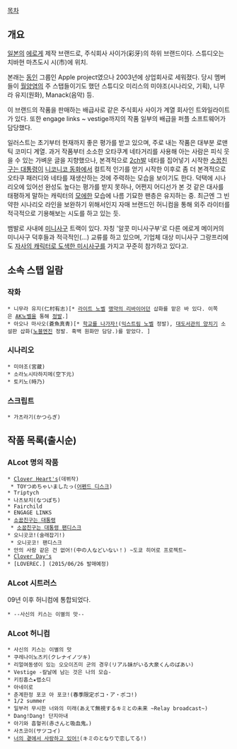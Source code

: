 [[목차]]
== 개요 ==
[[일본]]의 [[에로게]] 제작 브랜드로, 주식회사 사이가(彩牙)의 하위 브랜드이다. 스튜디오는 치바현 마츠도시 시(市)에 위치.

본래는 [[동인]] 그룹인 Apple project였으나 2003년에 상업회사로 세워졌다. 당시 멤버들이 [[월양염]]의 주 스탭들이기도 했던 스튜디오 미리스의 미야조(시나리오, 기획), 니무라 유지(원화), Manack(음악) 등. 

이 브랜드의 작품을 판매하는 배급사로 같은 주식회사 사이가 계열 회사인 트와일라이트가 있다. 또한 engage links ~ vestige까지의 작품 일부의 배급을 퍼플 소프트웨어가 담당했다.

일러스트는 초기부터 현재까지 좋은 평가를 받고 있으며, 주로 내는 작품은 대부분 로맨틱 코미디 계열. 과거 작품부터 소소한 오타쿠계 네타거리를 사용해 아는 사람은 피식 웃을 수 있는 가벼운 글을 지향했으나, 본격적으로 [[2ch]]발 네타를 집어넣기 시작한 [[소꿉친구는 대통령]]이 [[니코니코 동화]]에서 컬트적 인기를 얻기 시작한 이후로 좀 더 본격적으로 오타쿠 패러디와 네타를 재생산하는 것에 주력하는 모습을 보이기도 한다. 덕택에 시나리오에 있어선 완성도 높다는 평가를 받지 못하나, 어쩐지 어디선가 본 것 같은 대사를 태평하게 말하는 캐릭터의 [[모에]]한 모습에 나름 기묘한 팬층은 유지하는 중. 최근엔 그 빈약한 시나리오 라인을 보완하기 위해서인지 자매 브랜드인 허니컴을 통해 외주 라이터를 적극적으로 기용해보는 시도를 하고 있는 듯.

뱀발로 사내에 [[미니사구]] 트랙이 있다. 자칭 '알콧 미니사구부'로 다른 에로게 메이커의 미니사구 덕후들과 적극적인(...) 교류를 하고 있으며, 기업체 대상 미니사구 그랑프리에도 [[이타샤|자사의 캐릭터로 도색한 미시사구]]를 가지고 꾸준히 참가하고 있다고.

== 소속 스탭 일람 ==
=== 작화 ===
 * 니무라 유지(仁村有志)[* [[라이트 노벨]] [[맹약의 리바이어던]] 삽화를 맡은 바 있다. 이쪽은 [[AK노벨]]을 통해 [[정발]].]
 * 아오나 마사오(蒼魚真青)[* [[학교를 나가자!]]([[익스트림 노벨]] 정발), [[대도서관의 양치기]] 소설판 삽화([[노블엔진]] 정발. 흑백 원화만 담당.)를 맡았다. ]
=== 시나리오 ===
 * 미야조(宮蔵)
 * 소라노시타하지메(空下元) 
 * 토키노(時乃)
=== 스크립트 ===
 * 가츠라기(かつらぎ)
== 작품 목록(출시순) ==
=== ALcot 명의 작품 ===
 * [[Clover Heart's]](데뷔작)
  * TOYつめちゃいましたっ([[어펜드 디스크]])
 * Triptych
 * 나츠보치(なつぽち)
 * Fairchild
 * ENGAGE LINKS
 * [[소꿉친구는 대통령]]
  * [[소꿉친구는 대통령|소꿉친구는 대통령 팬디스크]]
 * 오니곳코!(술래잡기!)
  * 오니곳코! 팬디스크
 * 안의 사람 같은 건 없어!(中の人などいない！) ~도쿄 히어로 프로젝트~
 * [[Clover Day's]]
 * [LOVEREC.] (2015/06/26 발매예정)
=== ALcot 시트러스 ===
09년 이후 허니컴에 통합되었다.
 * --사신의 키스는 이별의 맛--
=== ALcot 허니컴 ===
 * 사신의 키스는 이별의 맛
 * 쿠레나이노츠키(クレナイノツキ)
 * 리얼여동생이 있는 오오이즈미 군의 경우(リアル妹がいる大泉くんのばあい)
 * Vestige -칼날에 남는 것은 나의 모습-
 * 키킹홉스★랩소디
 * 아네이로
 * 춘계한정 포코 아 포코!(春季限定ポコ・ア・ポコ!)
 * 1/2 summer
 * 일부러 무시한 너와의 미래(あえて無視するキミとの未来 ~Relay broadcast~)
 * Dang!Dang! 단지아내
 * 아기와 흡혈귀(赤さんと吸血鬼。)
 * 사츠코이(サツコイ)
 * [[너의 곁에서 사랑하고 있어!]](キミのとなりで恋してる!)
